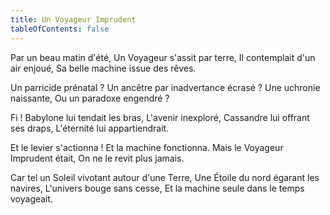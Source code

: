 ```yaml
---
title: Un Voyageur Imprudent
tableOfContents: false
---
```



<CenteredBlurryImage alt="Un voyageur imprudent - Image generated by ChatGPT" src={imgTraveler} height={400}/>

<Composition>
Par un beau matin d'été,
Un Voyageur s'assit par terre,
Il contemplait d'un air enjoué,
Sa belle machine issue des rêves.

Un parricide prénatal ?
Un ancêtre par inadvertance écrasé ?
Une uchronie naissante,
Ou un paradoxe engendré ?

Fi !
Babylone lui tendait les bras,
L'avenir inexploré,
Cassandre lui offrant ses draps,
L'éternité lui appartiendrait.

Et le levier s'actionna !
Et la machine fonctionna.
Mais le Voyageur Imprudent était,
On ne le revit plus jamais.

Car tel un Soleil vivotant autour d'une Terre,
Une Étoile du nord égarant les navires,
L'univers bouge sans cesse,
Et la machine seule dans le temps voyageait.
</Composition>

<ByNcDcCc title="Un Voyageur Imprudent" year="2006" />